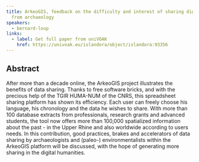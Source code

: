```yaml
---
title: ArkeoGIS, feedback on the difficulty and interest of sharing digital data
  from archaeology
speakers:
  - bernard-loup
links:
  - label: Get full paper from uniVOAK
    href: https://univoak.eu/islandora/object/islandora:93356
---
```

## Abstract

After more than a decade online, the ArkeoGIS project illustrates the benefits of data sharing. Thanks to free software bricks, and with the precious help of the TGIR HUMA-NUM of the CNRS, this spreadsheet sharing platform has shown its efficiency. Each user can freely choose his language, his chronology and the data he wishes to share. With more than 100 database extracts from professionals, research grants and advanced students, the tool now offers more than 100,000 spatialized information about the past - in the Upper Rhine and also worldwide according to users needs. In this contribution, good practices, brakes and accelerators of data sharing by archaeologists and (paleo-) environmentalists within the ArkeoGIS platform will be discussed, with the hope of generating more sharing in the digital humanities.

